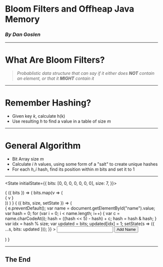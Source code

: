 

<Preso>

# Bloom Filters and Offheap Java Memory
### _By Dan Goslen_

</Preso>

---

<Preso>

# What Are Bloom Filters?

> _Probablistic data structure that can say if it either does **NOT** contain an element, or that it **MIGHT** contain it_

</Preso>

---

<Preso>

# Remember Hashing?
* Given key _k_, calculate h(k)
* Use resulting _h_ to find a value in a table of size _m_

</Preso>

---

<Preso>

# General Algorithm
* Bit Array size _m_
* Calculate _i_ _h_ values, using some form of a "salt" to create unique hashes
* For each _h_i_ hash, find its position within _m_ bits and set it to 1

</Preso>

---


<State
  initialState={{
    bits: [0, 0, 0, 0, 0, 0, 0],
    size: 7,
  }}>

<Observe>
  { ({ bits }) => ( bits.map(v => (<div>{ v }</div>)) ) }
</Observe>

<Observe>
  { ({ bits, size, setState }) =>
    (
        <form onSubmit={ e => {
          e.preventDefault();
          var name = document.getElementById("name").value;
          var hash = 0;
          for (var i = 0; i < name.length; i++) {
            var c = name.charCodeAt(i);
            hash = ((hash << 5) - hash) + c;
            hash = hash & hash;
          }
          var idx = hash % size;
          var updated = bits;
          updated[idx] = 1;
          setState(s => ({ ...s, bits: updated }));
        }} >
            <Input id="name" type="text" />
            <Button type="submit">Add Name</Button>
        </form>
  ) }
</Observe>

</State>

---

## The End
